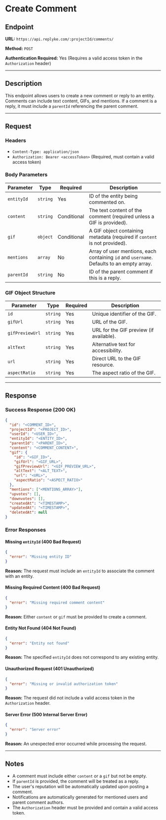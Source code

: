 # Create Comment

## Endpoint

**URL:** `https://api.replyke.com/:projectId/comments/`

**Method:** `POST`

**Authentication Required:** Yes (Requires a valid access token in the `Authorization` header)

----------

## Description

This endpoint allows users to create a new comment or reply to an entity. Comments can include text content, GIFs, and mentions. If a comment is a reply, it must include a `parentId` referencing the parent comment.

----------

## Request

### Headers

-   `Content-Type: application/json`
-   `Authorization: Bearer <accessToken>` (Required, must contain a valid access token)

### Body Parameters


| Parameter  | Type     | Required    | Description                                                                              |
| ---------- | -------- | ----------- | ---------------------------------------------------------------------------------------- |
| `entityId` | `string` | Yes         | ID of the entity being commented on.                                                     |
| `content`  | `string` | Conditional | The text content of the comment (required unless a GIF is provided).                     |
| `gif`      | `object` | Conditional | A GIF object containing metadata (required if `content` is not provided).                |
| `mentions` | `array`  | No          | Array of user mentions, each containing `id` and `username`. Defaults to an empty array. |
| `parentId` | `string` | No          | ID of the parent comment if this is a reply.                                             |

### GIF Object Structure

| Parameter       | Type     | Required | Description                             |
| --------------- | -------- | -------- | --------------------------------------- |
| `id`            | `string` | Yes      | Unique identifier of the GIF.           |
| `gifUrl`        | `string` | Yes      | URL of the GIF.                         |
| `gifPreviewUrl` | `string` | Yes       | URL for the GIF preview (if available). |
| `altText`       | `string` | Yes       | Alternative text for accessibility.     |
| `url`           | `string` | Yes      | Direct URL to the GIF resource.         |
| `aspectRatio`   | `string` | Yes       | The aspect ratio of the GIF.            |


----------

## Response

### Success Response (200 OK)

```json
{
  "id": "<COMMENT_ID>",
  "projectId": "<PROJECT_ID>",
  "userId": "<USER_ID>",
  "entityId": "<ENTITY_ID>",
  "parentId": "<PARENT_ID>",
  "content": "<COMMENT_CONTENT>",
  "gif": {
    "id": "<GIF_ID>",
    "gifUrl": "<GIF_URL>",
    "gifPreviewUrl": "<GIF_PREVIEW_URL>",
    "altText": "<ALT_TEXT>",
    "url": "<URL>",
    "aspectRatio": "<ASPECT_RATIO>"
  },
  "mentions": ["<MENTIONS_ARRAY>"],
  "upvotes": [],
  "downvotes": [],
  "createdAt": "<TIMESTAMP>",
  "updatedAt": "<TIMESTAMP>",
  "deletedAt": null
}

```

### Error Responses

#### Missing `entityId` (400 Bad Request)

```json
{
  "error": "Missing entity ID"
}

```

**Reason:** The request must include an `entityId` to associate the comment with an entity.

#### Missing Required Content (400 Bad Request)

```json
{
  "error": "Missing required comment content"
}

```

**Reason:** Either `content` or `gif` must be provided to create a comment.

#### Entity Not Found (404 Not Found)

```json
{
  "error": "Entity not found"
}

```

**Reason:** The specified `entityId` does not correspond to any existing entity.

#### Unauthorized Request (401 Unauthorized)

```json
{
  "error": "Missing or invalid authorization token"
}

```

**Reason:** The request did not include a valid access token in the `Authorization` header.

#### Server Error (500 Internal Server Error)

```json
{
  "error": "Server error"
}

```

**Reason:** An unexpected error occurred while processing the request.

----------

## Notes

-   A comment must include either `content` or a `gif` but not be empty.
-   If `parentId` is provided, the comment will be treated as a reply.
-   The user's reputation will be automatically updated upon posting a comment.
-   Notifications are automatically generated for mentioned users and parent comment authors.
-   The `Authorization` header must be provided and contain a valid access token.